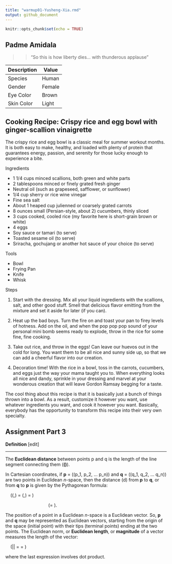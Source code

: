 ```yaml
---
title: "warmup01-Yusheng-Xia.rmd"
output: github_document
---
```


```r
knitr::opts_chunk$set(echo = TRUE)
```



**Padme Amidala**
--------


>> "So this is how liberty dies... with thunderous applause"

| **Description** | **Value**  |
|-------------|--------|
| Species     | Human  |
| Gender      | Female |
| Eye Color   | Brown  |
| Skin Color  | Light  |


**Cooking Recipe: Crispy rice and egg bowl with ginger-scallion vinaigrette**
------


The crispy rice and egg bowl is a classic meal for summer workout months. It is both easy to make, healthy, and loaded with plenty of protein that guarantees energy, passion, and serenity for those lucky enough to experience a bite.

Ingredients

* 1 1/4 cups minced scallions, both green and white parts
* 2 tablespoons minced or finely grated fresh ginger
- Neutral oil (such as grapeseed, safflower, or sunflower)
- 1/4 cup sherry or rice wine vinegar
- Fine sea salt
- About 1 heaped cup julienned or coarsely grated carrots
- 8 ounces small (Persian-style, about 2) cucumbers, thinly sliced
- 3 cups cooked, cooled rice (my favorite here is short-grain brown or white)
- 4 eggs
- Soy sauce or tamari (to serve)
- Toasted sesame oil (to serve)
- Sriracha, gochujang or another hot sauce of your choice (to serve)

Tools

* Bowl
* Frying Pan
* Knife
* Whisk

Steps

1. Start with the dressing. Mix all your liquid ingredients with the scallions, salt, and other good stuff. Smell that delicious flavor emitting from the mixture and set it aside for later (if you can).

2. Heat up the bad boys. Turn the fire on and toast your pan to firey levels of hotness. Add on the oil, and when the pop pop pop sound of your personal mini bomb seems ready to explode, throw in the rice for some fine, fine cooking.

3. Take out rice, and throw in the eggs! Can leave our huevos out in the cold for long. You want them to be all nice and sunny side up, so that we can add a cheerful flavor into our creation.

4. Decoration time! With the rice in a bowl, toss in the carrots, cucumbers, and eggs just the way your mama taught you to. When everything looks all nice and dandy, sprinkle in your dressing and marvel at your wonderous creation that will leave Gordon Ramsay begging for a taste.

The cool thing about this recipe is that it is basically just a bunch of things thrown into a bowl. As a result, customize it however you want, use whatever ingredients you want, and cook it however you want. Basically, everybody has the opportunity to transform this recipe into their very own specialty.


**Assignment Part 3**
--------



**Definition** [edit] 

***
The **Euclidean distance** between points p and q is the length of the line segment connecting them (**\(\overline{\textbf{pq}}\)**).

In Cartesian coordinates, if **p** = (\(p_1, p_2, ... p_n\)) and **q** = (\(q_1, q_2, ... q_n\)) are two points in Euclidean *n*-space, then the distance (d) from **p** to **q**, or from **q** to **p** is given by the Pythagorean formula:
 
&nbsp;&nbsp;&nbsp; \(\textit{d}(\textbf{p},\textbf{q}) = \textit{d}(\textbf{q},\textbf{p}) = \sqrt[]{(q_1 - p_1)^2 + (q_2 - p_2)^2 + ... + (q_n - p_n)^2}\)
  
&nbsp;&nbsp;&nbsp;&nbsp;&nbsp;&nbsp;&nbsp;&nbsp;&nbsp;&nbsp;&nbsp;&nbsp;&nbsp;&nbsp;&nbsp;&nbsp;&nbsp;&nbsp;&nbsp;&nbsp;&nbsp;&nbsp;&nbsp;&nbsp;&nbsp;&nbsp;&nbsp;&nbsp;&nbsp;&nbsp;&nbsp;&nbsp;&nbsp;  \(= \sqrt[]{\displaystyle\sum_{i=1}^{n} (q_i - p_i)^2}\).
  
The position of a point in a Euclidean *n*-space is a Euclidean vector. So, **p** and **q** may be represented as Euclidean vectors, starting from the origin of the space (initial point) with their tips (terminal points) ending at the two points. The Euclidean norm, or **Euclidean length**, or **magnitude** of a vector measures the length of the vector:

&nbsp;&nbsp;&nbsp; \(\|\textbf{p}\| = \sqrt[]{p_1^2 + p_2^2 + ...+ p_n^2} = \sqrt[]{\textbf{p} \bullet \textbf{p}}\)

where the last expression involves dot product.







